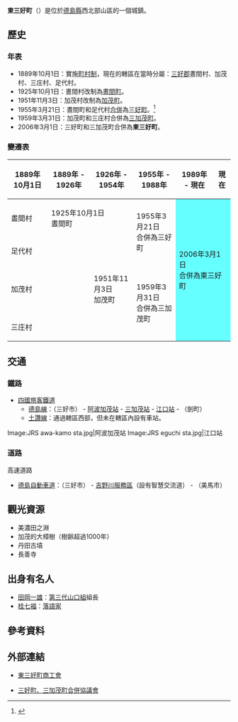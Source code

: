 {{日本町村
| 自治體名=東三好
| 町村=町
| 圖像=[[File:Kamo-no-Okusu-1.jpg|240px]]
| 圖像說明=[[加茂的大樟樹|加茂的大樟樹]]
| 町村章=[[File:Higashimiyoshi_Tokushima_chapter.JPG|100px]]
| 日文原名=東みよし町
| 平假名=ひがしみよしちょう
| 羅馬字拼音=Higashimiyoshi-chō
| 都道府縣=德島縣
| 支廳=
| 郡=三好郡
| 編號=36489-4
| 面積=122.58
| 邊界未定=
| 人口=14,670
| 統計時間=2013年7月1日
| 自治體=[[三好市_(德島縣)|三好市]]、[[劍町|劍町]]<br/>'''[[香川縣|香川縣]]'''：[[三豐市|三豐市]]、[[滿濃町|滿濃町]]
| 樹=[[樟樹|樟樹]]
| 花=[[一串紅|一串紅]]
| 鳥=
| 其他象徵物=
| 其他象徵=
| 首長=川原義朗
| 卸任日期=2014年4月15日
| 議員數=16
| 郵遞區號=779-4795
| 所在地=三好郡東三好町加茂3360
| 電話號碼=883-82-6303
| 外部連結=http://www.town.higashimiyoshi.lg.jp/
| 經度=
| 緯度=
| 地圖=[[File:Higashimiyoshi_in_Tokushima_Prefecture_Ja.svg|250px]]
| 註記=人口：[http://www.pref.tokushima.jp/statistics/jinkou/ 德島縣官方網頁]
}}
'''東三好町'''（{{jpn|j=東みよし町|hg=ひがしみよしちょう|rm=Higashimiyoshi chō|f=y}}）是位於[[德島縣|德島縣]]西北部山區的一個城鎮。

==歷史==
===年表===
* 1889年10月1日：實施[[町村制|町村制]]，現在的轄區在當時分屬：[[三好郡|三好郡]]晝間村、加茂村、三庄村、足代村。
* 1925年10月1日：晝間村改制為[[晝間町|晝間町]]。
* 1951年11月3日：加茂村改制為[[加茂町_(德島縣)|加茂町]]。
* 1955年3月21日：晝間町和足代村[[市町村合併|合併]]為[[三好町_(德島縣)|三好町]]。<ref>{{cite web| title=東みよし町の概要| url=http://www.town.higashimiyoshi.lg.jp/profile/gaiyo.html| publisher=東三好町公所| accessdate=2013-01-15| language=ja| deadurl=yes| archiveurl=https://web.archive.org/web/20130201042716/http://www.town.higashimiyoshi.lg.jp/profile/gaiyo.html| archivedate=2013-02-01}}</ref> 
* 1959年3月31日：加茂町和三庄村合併為[[三加茂町|三加茂町]]。
* 2006年3月1日：三好町和三加茂町合併為'''東三好町'''。

===變遷表===
{| class="wikitable" style="font-size:x-small"
! 1889年10月1日
! 1889年 - 1926年
! 1926年 - 1954年
! 1955年 - 1988年
! 1989年 - 現在
! 現在
|-
| 晝間村
| colspan=2 | 1925年10月1日<br>晝間町
| rowspan=2 | 1955年3月21日<br>合併為三好町
| rowspan=4 colspan=2 style="background-color:#6ff;" | 2006年3月1日<br>合併為東三好町
|-
| colspan=3 | 足代村
|-
| colspan=2 | 加茂村
| 1951年11月3日<br>加茂町
| rowspan=2 | 1959年3月31日<br>合併為三加茂町
|-
| colspan=3 | 三庄村
|}

==交通==
===鐵路===
* [[四國旅客鐵道|四國旅客鐵道]]
** [[德島線|德島線]]：（三好市） - [[阿波加茂站|阿波加茂站]] - [[三加茂站|三加茂站]] - [[江口站_(德島縣)|江口站]] - （劍町）
** [[土讚線|土讚線]]：通過轄區西部，但未在轄區內設有車站。

<gallery>
Image:JRS awa-kamo sta.jpg|阿波加茂站
Image:JRS eguchi sta.jpg|江口站
</gallery>

===道路===
; 高速道路
* [[德島自動車道|德島自動車道]]：（三好市） - [[吉野川服務區|吉野川服務區]]（設有智慧交流道） - （美馬市）

==觀光資源==
* 美濃田之淵
* 加茂的大樟樹（樹齢超過1000年）
* 丹田古墳
* 長善寺

==出身有名人==
* [[田岡一雄|田岡一雄]]：[[第三代山口組|第三代山口組]]組長
* [[桂七福|桂七福]]：[[落語家|落語家]]

==參考資料==
{{reflist}}

==外部連結==
{{commonscat|Higashimiyoshi, Tokushima}}
* {{Ja}} [http://www.shokokai.or.jp/higashimiyoshi/ 東三好町商工會] {{Wayback|url=http://www.shokokai.or.jp/higashimiyoshi/ |date=20150210145405 }}
* {{Ja}} [https://web.archive.org/web/20071118004031/http://www.town.higashimiyoshi.lg.jp/gappeikyou/ 三好町、三加茂町合併協議會]

{{德島縣}}